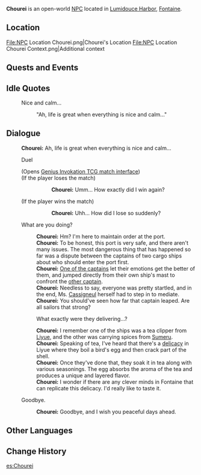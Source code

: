 {{Meta
<!-- Remove this template after adding the missing info -->
|missing_NPC_profile  = yes
}}
{{Character Infobox
|type             = Open-World NPC
|group            = Melusine
|image            = NPC Chourei.png
|realname         = <!-- Optional, if different from in-game name -->
|deceased         = <!-- Past (for deceased prior to events of the game) or free response -->
|region           = Fontaine
|location         = Fontaine
|affiliation      = Marechaussee Phantom
|title            = 

|ancestry         = <!-- Clan/family -->
|father           = 
|mother           = 
|spouse           = 
|sibling          = 
|child            = 
|relative         = 

|voiceEN          = 
|voiceCN          = 
|voiceJP          = 
|voiceKR          = 
|dialoguereward   = 
}}
'''Chourei''' is an open-world [[NPC]] located in [[Lumidouce Harbor]], [[Fontaine]].

==Location==
<gallery>
File:NPC Location Chourei.png|Chourei's Location
File:NPC Location Chourei Context.png|Additional context
</gallery>
<!--
==Profile==
Detailed story/lore information goes here.
''(To be added.)''

===Personality===
''(To be added.)''

===Appearance===
Keep appearance section short and concise. Limit to 2 paragraphs with 3-4 sentences each.
''(To be added.)''
-->
==Quests and Events==
{{Quests and Events}}

==Idle Quotes==
{{Dialogue Start}}
: {{DIcon|Idle}} Nice and calm...
:: {{A|VO Chourei 01.ogg}} "Ah, life is great when everything is nice and calm..."
{{Dialogue End}}

==Dialogue==
{{Dialogue Start}}
:'''Chourei:''' Ah, life is great when everything is nice and calm...
:{{DIcon|TCG}} Duel
:;(Opens [[Genius Invokation TCG/Stage/Chourei/No Fighting, No Fighting!|Genius Invokation TCG match interface]])
:;(If the player loses the match)
:::'''Chourei:''' Umm... How exactly did I win again?
:;(If the player wins the match)
:::'''Chourei:''' Uhh... How did I lose so suddenly?
:{{DIcon}} What are you doing?
::'''Chourei:''' Hm? I'm here to maintain order at the port.
::'''Chourei:''' To be honest, this port is very safe, and there aren't many issues. The most dangerous thing that has happened so far was a dispute between the captains of two cargo ships about who should enter the port first.
::'''Chourei:''' [[Afsoon|One of the captains]] let their emotions get the better of them, and jumped directly from their own ship's mast to confront the [[Xing Cheng|other captain]].
::'''Chourei:''' Needless to say, everyone was pretty startled, and in the end, Ms. [[Cassigneul]] herself had to step in to mediate.
::'''Chourei:''' You should've seen how far that captain leaped. Are all sailors that strong?
::{{DIcon}} What exactly were they delivering...?
::'''Chourei:''' I remember one of the ships was a tea clipper from [[Liyue]], and the other was carrying spices from [[Sumeru]].
::'''Chourei:''' Speaking of tea, I've heard that there's a [[Jadevein Tea Eggs|delicacy]] in Liyue where they boil a bird's egg and then crack part of the shell.
::'''Chourei:''' Once they've done that, they soak it in tea along with various seasonings. The egg absorbs the aroma of the tea and produces a unique and layered flavor.
::'''Chourei:''' I wonder if there are any clever minds in Fontaine that can replicate this delicacy. I'd really like to taste it.
:{{DIcon}} Goodbye.
::'''Chourei:''' Goodbye, and I wish you peaceful days ahead.
{{Dialogue End}}
<!--
==Event Dialogue==
===Event Name===
{{Dialogue Start}}
:'''{{subst:PAGENAME}}:'''
{{Dialogue End}}
-->
==Other Languages==
{{Other Languages|default_hidden=1
|en      = Chourei
|zhs     = 舒蕾
|zhs_rm  = Shūlěi
|zht     = 舒蕾
|zht_rm  = Shūlěi
|ja      = シュレイ
|ja_rm   = Shurei
|ko      = 슈레이
|es      = Chourei
|fr      = Chourei
|ru      = Шорей
|th      = Chourei
|vi      = Chourei
|de      = Chourei
|id      = Chourei
|pt      = Chourei
|tr      = Chourei
|it      = Chourei
}}

==Change History==
{{Change History|4.2}}
<!--
==References==
{{Reflist}}-->

[[es:Chourei]]